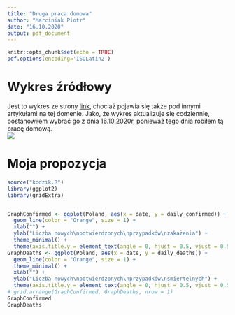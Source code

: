 ```yaml
---
title: "Druga praca domowa"
author: "Marciniak Piotr"
date: "16.10.2020"
output: pdf_document
---
```


```r
knitr::opts_chunk$set(echo = TRUE)
pdf.options(encoding='ISOLatin2')
```

# Wykres źródłowy
Jest to wykres ze strony [link](https://fakty.tvn24.pl/fakty-po-poludniu,96/koronawirus-w-polsce-stanislaw-karczewski-poleca-jablka,1034098.html), chociaż pojawia się także pod innymi artykułami na tej domenie. Jako, że wykres aktualizuje się codziennie, postanowiłem wybrać go z dnia 16.10.2020r, ponieważ tego dnia robiłem tą pracę domową.  
![]("wykres_zrodlowy")  

# Moja propozycja  

```r
source("kodzik.R")
library(ggplot2)
library(gridExtra)


GraphConfirmed <- ggplot(Poland, aes(x = date, y = daily_confirmed)) +
  geom_line(color = "Orange", size = 1) +
  xlab("") +
  ylab("Liczba nowych\npotwierdzonych\nprzypadków\nzakażenia") +
  theme_minimal() +
  theme(axis.title.y = element_text(angle = 0, hjust = 0.5, vjust = 0.5))
GraphDeaths <- ggplot(Poland, aes(x = date, y = daily_deaths)) +
  geom_line(color = "Orange", size = 1) +
  theme_minimal() +
  xlab("") +
  ylab("Liczba nowych\npotwierdzonych\nprzypadków\nśmiertelnych") +
  theme(axis.title.y = element_text(angle = 0, hjust = 0.5, vjust = 0.5))
# grid.arrange(GraphConfirmed, GraphDeaths, nrow = 1)
GraphConfirmed
GraphDeaths
```
